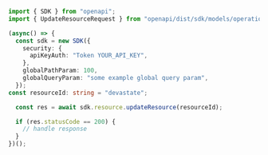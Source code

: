 ```typescript showLineNumbers copy filename="Update Resource usage example"
import { SDK } from "openapi";
import { UpdateResourceRequest } from "openapi/dist/sdk/models/operations";

(async() => {
  const sdk = new SDK({
    security: {
      apiKeyAuth: "Token YOUR_API_KEY",
    },
    globalPathParam: 100,
    globalQueryParam: "some example global query param",
  });
const resourceId: string = "devastate";

  const res = await sdk.resource.updateResource(resourceId);

  if (res.statusCode == 200) {
    // handle response
  }
})();
```
